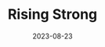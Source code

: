 ---
title: Rising Strong
description: Avtaran aimed to engage and inspire the younger generation by showcasing India's advancements in space technology, instilling a sense of national pride and unity among the citizens.
date: 2023-08-23
image: /cover/avtaran.webp
---